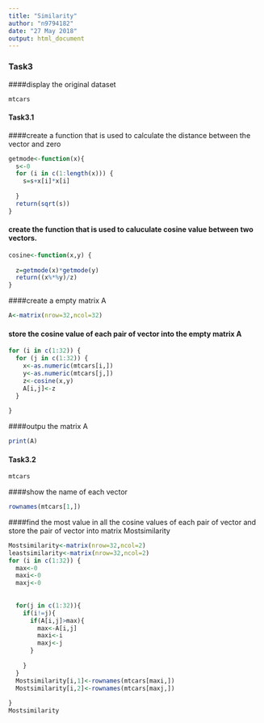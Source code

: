 ---
title: "Similarity"
author: "n9794182"
date: "27 May 2018"
output: html_document
---

### Task3
####display the original dataset
```{r}
mtcars
```
#### Task3.1
####create a function that is used to calculate the distance between the vector and zero
```{r}
getmode<-function(x){
  s<-0
  for (i in c(1:length(x))) {
    s=s+x[i]*x[i]
    
  }
  return(sqrt(s))
}
```
#### create the function that is used to caluculate cosine value between two vectors.
```{r}
cosine<-function(x,y) {
  
  z=getmode(x)*getmode(y)
  return((x%*%y)/z)
}
```

####create a empty matrix A
```{r}
A<-matrix(nrow=32,ncol=32)
```
#### store the cosine value of each pair of vector into the empty matrix A
```{r}

for (i in c(1:32)) {
  for (j in c(1:32)) {
    x<-as.numeric(mtcars[i,])
    y<-as.numeric(mtcars[j,])
    z<-cosine(x,y)
    A[i,j]<-z
  }
  
}
```
####outpu the matrix A
```{r}
print(A)
```
#### Task3.2
```{r}
mtcars

```
####show the name of each vector
```{r}
rownames(mtcars[1,])
```
####find the most value in all the cosine values of each pair of vector and store the pair of vector into matrix Mostsimilarity 
```{r}
Mostsimilarity<-matrix(nrow=32,ncol=2)
leastsimilarity<-matrix(nrow=32,ncol=2)
for (i in c(1:32)) {
  max<-0
  maxi<-0
  maxj<-0
  
  
  for(j in c(1:32)){
    if(i!=j){
      if(A[i,j]>max){
        max<-A[i,j]
        maxi<-i
        maxj<-j
      }
      
    }
  }
  Mostsimilarity[i,1]<-rownames(mtcars[maxi,])
  Mostsimilarity[i,2]<-rownames(mtcars[maxj,])
  
}
Mostsimilarity
```